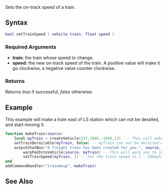 
{{Server client function}}

Sets the on-track speed of a train.

==Syntax==
<syntaxhighlight lang="lua">bool setTrainSpeed ( vehicle train, float speed )</syntaxhighlight>
{{OOP||[[/vehicle.md|vehicle]]:setSpeed|trainSpeed|getTrainSpeed}}
===Required Arguments===
*'''train:''' the train whose speed to change.
*'''speed:''' the new on-track speed of the train. A positive value will make it go clockwise, a negative value counter clockwise.

===Returns===
Returns ''true'' if successful, ''false'' otherwise.

==Example==
<section name="Example" class="server" show="true">
This example will make a train east of LS station which can not be derailed, and start moving it.
<syntaxhighlight lang="lua">
function makeTrain(source)
	local myTrain = createVehicle(537,1995,-1949,13)  -- This will make a freight train just east of the LS train station
	setTrainDerailable(myTrain, false) -- myTrain can not be derailed now
	outputChatBox("A freight train has been created for you.", source, 255, 255, 0) -- Just a simple message for the player
        warpPedIntoVehicle(source, myTrain) -- This will warp you to inside the train
        setTrainSpeed(myTrain, 1) -- Set the train speed to 1 - 100mph, 160kmh
end
addCommandHandler("trainmeup", makeTrain)
</syntaxhighlight>
</section>

==See Also==
{{Vehicle functions}}